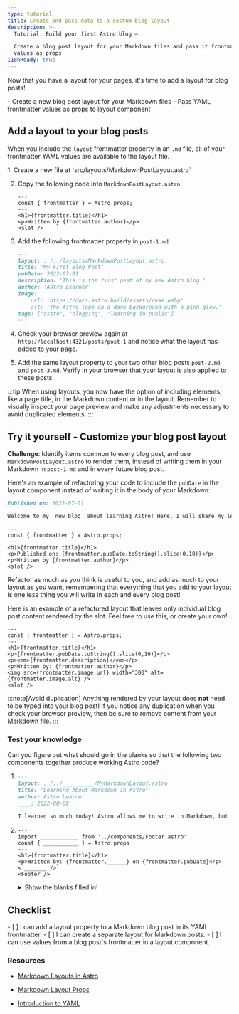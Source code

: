 ```yaml
---
type: tutorial
title: Create and pass data to a custom blog layout
description: >-
  Tutorial: Build your first Astro blog —

  Create a blog post layout for your Markdown files and pass it frontmatter
  values as props
i18nReady: true
---
```


Now that you have a layout for your pages, it's time to add a layout for blog posts!

<PreCheck>
  - Create a new blog post layout for your Markdown files
  - Pass YAML frontmatter values as props to layout component
</PreCheck>

## Add a layout to your blog posts

When you include the `layout` frontmatter property in an `.md` file, all of your frontmatter YAML values are available to the layout file.

<Steps>
1. Create a new file at `src/layouts/MarkdownPostLayout.astro`

2. Copy the following code into `MarkdownPostLayout.astro`

    ```astro title="src/layouts/MarkdownPostLayout.astro"
    ---
    const { frontmatter } = Astro.props;
    ---
    <h1>{frontmatter.title}</h1>
    <p>Written by {frontmatter.author}</p>
    <slot />
    ```

3. Add the following frontmatter property in `post-1.md`

    ```markdown title="src/pages/posts/post-1.md" ins={2}
    ---
    layout: ../../layouts/MarkdownPostLayout.astro
    title: 'My First Blog Post'
    pubDate: 2022-07-01
    description: 'This is the first post of my new Astro blog.'
    author: 'Astro Learner'
    image:
        url: 'https://docs.astro.build/assets/rose.webp' 
        alt: 'The Astro logo on a dark background with a pink glow.'
    tags: ["astro", "blogging", "learning in public"]
    ---
    ```

4. Check your browser preview again at `http://localhost:4321/posts/post-1` and notice what the layout has added to your page. 

5. Add the same layout property to your two other blog posts `post-2.md` and `post-3.md`. Verify in your browser that your layout is also applied to these posts.
</Steps>

:::tip
When using layouts, you now have the option of including elements, like a page title, in the Markdown content or in the layout. Remember to visually inspect your page preview and make any adjustments necessary to avoid duplicated elements. 
:::

<Box icon="puzzle-piece">

## Try it yourself - Customize your blog post layout

**Challenge**: Identify items common to every blog post, and use `MarkdownPostLayout.astro` to render them, instead of writing them in your Markdown in `post-1.md` and in every future blog post.

Here's an example of refactoring your code to include the `pubDate` in the layout component instead of writing it in the body of your Markdown:

```markdown title="src/pages/posts/post-1.md" del={1}
Published on: 2022-07-01

Welcome to my _new blog_ about learning Astro! Here, I will share my learning journey as I build a new website.
```

```astro title="src/layouts/MarkdownPostLayout.astro" ins={5}
---
const { frontmatter } = Astro.props;
---
<h1>{frontmatter.title}</h1>
<p>Published on: {frontmatter.pubDate.toString().slice(0,10)}</p>
<p>Written by {frontmatter.author}</p>
<slot />
```

Refactor as much as you think is useful to you, and add as much to your layout as you want, remembering that everything that you add to your layout is one less thing you will write in each and every blog post!

Here is an example of a refactored layout that leaves only individual blog post content rendered by the slot. Feel free to use this, or create your own! 

```astro title="src/layouts/MarkdownPostLayout.astro"
---
const { frontmatter } = Astro.props;
---
<h1>{frontmatter.title}</h1>
<p>{frontmatter.pubDate.toString().slice(0,10)}</p>
<p><em>{frontmatter.description}</em></p>
<p>Written by: {frontmatter.author}</p>
<img src={frontmatter.image.url} width="300" alt={frontmatter.image.alt} />
<slot />
```
</Box>

:::note[Avoid duplication]
 Anything rendered by your layout does **not** need to be typed into your blog post! If you notice any duplication when you check your browser preview, then be sure to remove content from your Markdown file.
 :::

 

<Box icon="question-mark">

### Test your knowledge
Can you figure out what should go in the blanks so that the following two components together produce working Astro code?

1.  ```markdown title="src/pages/posts/learning-astro.md"
    ---
    layout: ../../__________/MyMarkdownLayout.astro
    title: "Learning About Markdown in Astro"
    author: Astro Learner
    ____: 2022-08-08
    ---
    I learned so much today! Astro allows me to write in Markdown, but also use variables from the frontmatter. I can even access those values in an Astro layout component.
    ```

2.  ```astro title="src/layouts/MyMarkdownLayout.astro"
    ---
    import ____________ from '../components/Footer.astro'
    const { ___________ } = Astro.props
    ---
    <h1>{frontmatter.title}</h1>
    <p>Written by: {frontmatter.______} on {frontmatter.pubDate}</p>
    < _______ />
    <Footer />
    ```
    <details>
        <summary>Show the blanks filled in!</summary>

        1.  ```markdown title="src/pages/posts/learning-astro.md" "layouts" "pubDate"
            ---
            layout: ../../layouts/MyMarkdownLayout.astro
            title: "Learning About Markdown in Astro"
            author: Astro Learner
            pubDate: 2022-08-08
            ---
            I learned so much today! Astro allows me to write in Markdown, but also use variables from the frontmatter. I can even access those values in an Astro layout component.
            ```

        2.  ```astro title="src/layouts/MyMarkdownLayout.astro" " Footer " " frontmatter " "author" "slot"
            ---
            import Footer from '../components/Footer.astro'
            const { frontmatter } = Astro.props
            ---
            <h1>{frontmatter.title}</h1>
            <p>Written by: {frontmatter.author} on {frontmatter.pubDate}</p>
            <slot />
            <Footer />
            ```
    </details>
</Box>

<Box icon="check-list">

## Checklist

<Checklist>
- [ ] I can add a layout property to a Markdown blog post in its YAML frontmatter.
- [ ] I can create a separate layout for Markdown posts.
- [ ] I can use values from a blog post's frontmatter in a layout component.
</Checklist>

</Box>

### Resources

- [Markdown Layouts in Astro](/en/guides/markdown-content/#frontmatter-layout-property)

- [Markdown Layout Props](/en/basics/layouts/#markdown-layout-props)

- [Introduction to YAML](https://dev.to/paulasantamaria/introduction-to-yaml-125f) <Badge class="neutral-badge" text="external" />
